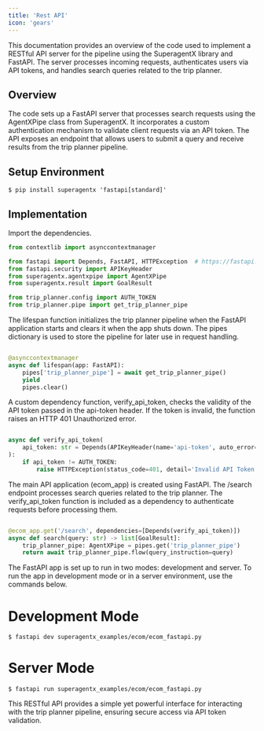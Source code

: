 ```yaml
---
title: 'Rest API'
icon: 'gears'
---
```


This documentation provides an overview of the code used to implement a RESTful API server for the pipeline using
the SuperagentX library and FastAPI. The server processes incoming requests, authenticates users via API tokens,
and handles search queries related to the trip planner.

## Overview
The code sets up a FastAPI server that processes search requests using the AgentXPipe class from SuperagentX.
It incorporates a custom authentication mechanism to validate client requests via an API token. The API exposes
an endpoint that allows users to submit a query and receive results from the trip planner pipeline.

## Setup Environment
``` shell
$ pip install superagentx 'fastapi[standard]'
```

## Implementation
Import the dependencies.

```python
from contextlib import asynccontextmanager

from fastapi import Depends, FastAPI, HTTPException  # https://fastapi.tiangolo.com/
from fastapi.security import APIKeyHeader
from superagentx.agentxpipe import AgentXPipe
from superagentx.result import GoalResult

from trip_planner.config import AUTH_TOKEN
from trip_planner.pipe import get_trip_planner_pipe
```

The lifespan function initializes the trip planner pipeline when the FastAPI application starts and clears
it when the app shuts down. The pipes dictionary is used to store the pipeline for later use in request handling.

```python

@asynccontextmanager
async def lifespan(app: FastAPI):
    pipes['trip_planner_pipe'] = await get_trip_planner_pipe()
    yield
    pipes.clear()

```

A custom dependency function, verify_api_token, checks the validity of the API token passed in the api-token header.
If the token is invalid, the function raises an HTTP 401 Unauthorized error.

```python

async def verify_api_token(
    api_token: str = Depends(APIKeyHeader(name='api-token', auto_error=False))
):
    if api_token != AUTH_TOKEN:
        raise HTTPException(status_code=401, detail='Invalid API Token!')

```

The main API application (ecom_app) is created using FastAPI. The /search endpoint processes search queries
related to the trip planner. The verify_api_token function is included as a dependency to authenticate requests before processing them.

```python

@ecom_app.get('/search', dependencies=[Depends(verify_api_token)])
async def search(query: str) -> list[GoalResult]:
    trip_planner_pipe: AgentXPipe = pipes.get('trip_planner_pipe')
    return await trip_planner_pipe.flow(query_instruction=query)

```

The FastAPI app is set up to run in two modes: development and server. To run the app in development mode or in a server
environment, use the commands below.

# Development Mode
```shell
$ fastapi dev superagentx_examples/ecom/ecom_fastapi.py
```

# Server Mode
```shell
$ fastapi run superagentx_examples/ecom/ecom_fastapi.py
```

This RESTful API provides a simple yet powerful interface for interacting with the trip planner pipeline, ensuring
secure access via API token validation.














